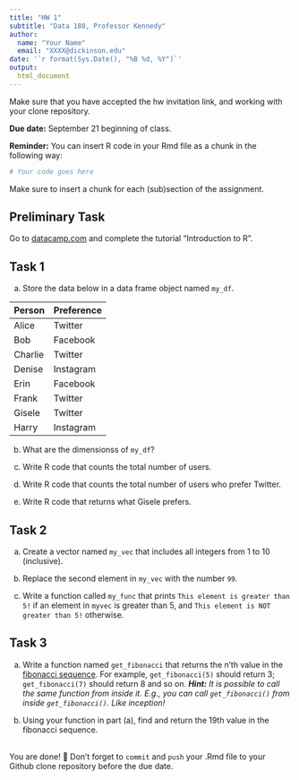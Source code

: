 ```yaml
---
title: "HW 1"
subtitle: "Data 180, Professor Kennedy"
author: 
  name: "Your Name"
  email: "XXXX@dickinson.edu"
date: '`r format(Sys.Date(), "%B %d, %Y")`'
output: 
  html_document
---
```

Make sure that you have accepted the hw invitation link, and working with your clone repository.

**Due date:** September 21 beginning of class.

**Reminder:** You can insert R code in your Rmd file as a chunk in the following way:
```r
# Your code goes here
```
Make sure to insert a chunk for each (sub)section of the assignment.

## Preliminary Task
Go to [datacamp.com](https://datacamp.com) and complete the tutorial "Introduction to R".


## Task 1
a) Store the data below in a data frame object named `my_df`.


|Person | Preference|
|:------|:----------|
|Alice | Twitter |
| Bob | Facebook |
| Charlie | Twitter |
| Denise | Instagram |
| Erin | Facebook |
| Frank | Twitter |
| Gisele | Twitter |
| Harry | Instagram |

b) What are the dimensionss of `my_df`?

c) Write R code that counts the total number of users.

d) Write R code that counts the total number of users who prefer Twitter.

e) Write R code that returns what Gisele prefers.

## Task 2
a) Create a vector named `my_vec` that includes all integers from 1 to 10 (inclusive).

b) Replace the second element in `my_vec` with the number `99`.

c) Write a function called `my_func` that prints `This element is greater than 5!` if an element in `myvec` is greater than 5, and `This element is NOT greater than 5!` otherwise.

## Task 3
a. Write a function named `get_fibonacci` that returns the n'th value in the [fibonacci sequence](https://www.mathsisfun.com/numbers/fibonacci-sequence.html). For example, `get_fibonacci(5)` should return 3; `get_fibonacci(7)` should return 8 and so on. ***Hint:** It is possible to call the same function from inside it. E.g., you can call `get_fibonacci()` from inside `get_fibonacci()`. Like inception!*

b. Using your function in part (a), find and return the 19th value in the fibonacci sequence.


<br>
You are done! 🏁 Don't forget to `commit` and `push` your .Rmd file to your Github clone repository before the due date.
<br>

